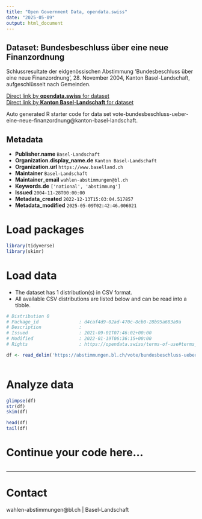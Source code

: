 ```yaml
---
title: "Open Government Data, opendata.swiss"
date: "2025-05-09"
output: html_document
---
```


## Dataset: Bundesbeschluss über eine neue Finanzordnung

Schlussresultate der eidgenössischen Abstimmung 'Bundesbeschluss über eine neue Finanzordnung', 28. November 2004, Kanton Basel-Landschaft, aufgeschlüsselt nach Gemeinden.

[Direct link by **opendata.swiss** for dataset](https://opendata.swiss/de/dataset/bundesbeschluss-uber-eine-neue-finanzordnung)<br>
[Direct link by **Kanton Basel-Landschaft** for dataset](https://abstimmungen.bl.ch/vote/bundesbeschluss-ueber-eine-neue-finanzordnung/data)

Auto generated R starter code for data set vote-bundesbeschluss-ueber-eine-neue-finanzordnung@kanton-basel-landschaft.

## Metadata

- **Publisher.name** `Basel-Landschaft`
- **Organization.display_name.de** `Kanton Basel-Landschaft`
- **Organization.url** `https://www.baselland.ch`
- **Maintainer** `Basel-Landschaft`
- **Maintainer_email** `wahlen-abstimmungen@bl.ch`
- **Keywords.de** `['national', 'abstimmung']`
- **Issued** `2004-11-28T00:00:00`
- **Metadata_created** `2022-12-13T15:03:04.517857`
- **Metadata_modified** `2025-05-09T02:42:46.006021`


# Load packages

```r

library(tidyverse)
library(skimr)

```

# Load data

-   The dataset has 1 distribution(s) in CSV format.
-   All available CSV distributions are listed below and can be read into a tibble.

```r

# Distribution 0
# Package_id               : d4caf4d9-02ad-470c-8cb0-28b95a683a9a
# Description              : 
# Issued                   : 2021-09-01T07:46:02+00:00
# Modified                 : 2022-01-19T06:36:15+00:00
# Rights                   : https://opendata.swiss/terms-of-use#terms_by

df <- read_delim('https://abstimmungen.bl.ch/vote/bundesbeschluss-ueber-eine-neue-finanzordnung/data-csv')



```

# Analyze data

```r

glimpse(df)
str(df)
skim(df)

head(df)
tail(df)

```

# Continue your code here...

```r

```

------------------------------------------------------------------------

# Contact

wahlen-abstimmungen@bl.ch | Basel-Landschaft
